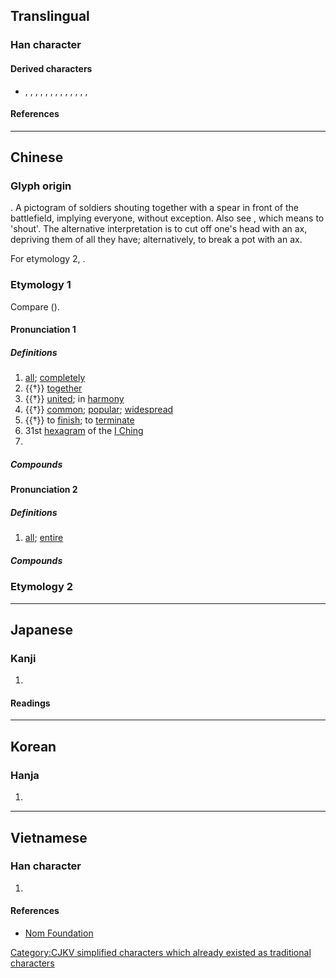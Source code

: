 {{also|或|鹹|㖅}}
{{character info/new}}
==Translingual==

===Han character===
{{Han char|rn=30|rad=口|as=06|sn=9|four=53200|canj=IHMR|ids=⿵戌口,⿵戊𠮛}}

====Derived characters====
* {{l|mul|感}}, {{l|mul|鹹}}, {{l|mul|諴}}, {{l|mul|䶢}}, {{l|mul|箴}}, {{l|mul|減}}, {{l|mul|麙}}, {{l|mul|顑}}, {{l|mul|椷}}, {{l|mul|䁍}}, {{l|mul|葴}}, {{l|mul|㨔}}, {{l|mul|緘}}, {{l|mul|鍼}}

====References====
{{Han ref|kx=0187.190|dkj=03563|dj=0406.190|hdz=21404.020|uh=54B8}}

----

==Chinese==
{{zh-forms|alt=冚-Cantonese “all; entire”}}

===Glyph origin===
{{Han etym}}
{{Han compound|戌|口|t1=axe|t2=mouth (person) or clay pot|ls=ic}}. A pictogram of soldiers shouting together with a spear in front of the battlefield, implying everyone, without exception. Also see {{l|mul|喊}}, which means to 'shout'. The alternative interpretation is to cut off one's head with an ax, depriving them of all they have; alternatively, to break a pot with an ax. 

For etymology 2, {{Han simp|鹹|f=鹵|t=&nbsp;|nocap=1}}.

===Etymology 1===
Compare {{cog|km|ព្រម||to agree; to go along with; together}} ({{zh-ref|Schuessler, 2007}}).

{{etystub|zh}}

====Pronunciation 1====
{{zh-pron
|m=xián
|ma=y
|m-s=
|c=haam4
|c-t=ham3
|g=
|h=pfs=hàm
|j=
|mb=
|md=
|mn=hâm
|mn-t=ham5
|w=
|x=
|mc=y
|oc=y
|cat=adv,a,v,n
}}

=====Definitions=====
{{zh-hanzi}}

# [[all]]; [[completely]]
# {{†}} [[together]]
# {{†}} [[united]]; in [[harmony]]
# {{†}} [[common]]; [[popular]]; [[widespread]]
# {{†}} to [[finish]]; to [[terminate]]
# 31st [[hexagram]] of the [[I Ching]]
# {{surname|zh}}

=====Compounds=====
{{zh-der|老少咸宜|咸五登三|咸和|咸宜|咸池|咸豐|咸豐草|咸陽|咸陽宮|咸陽火|大咸|季咸|巫咸|彭咸|悲犬咸陽|老幼咸宜|阮咸|阿咸|咸寧|咸安}}

====Pronunciation 2====
{{zh-pron
|c=ham6
|c-t=ham5
|cat=a
}}

=====Definitions=====
{{zh-hanzi}}

# {{lb|zh|Cantonese}} [[all]]; [[entire]]

=====Compounds=====
{{zh-der|咸家富貴|咸家鏟|咸家祥|咸家|咸家伶}}

===Etymology 2===
{{zh-see|鹹}}

{{zh-cat|Intermediate}}

----

==Japanese==

===Kanji===
{{ja-kanji|grade=|rs=口06}}

# {{rfdef|ja|sort=口06}}

====Readings====
{{ja-readings
|on=かん, げん
|kun=みな-
}}

----

==Korean==

===Hanja===
{{ko-hanja|함}}

# {{rfdef|ko|sort=口06}}

----

==Vietnamese==

===Han character===
{{vi-readings|rs=口06|reading=hàm}}

# {{rfdef|vi|sort=口06}}

====References====
* [http://nomfoundation.org/common/nom_details.php?codepoint=54b8 Nom Foundation]

[[Category:CJKV simplified characters which already existed as traditional characters]]